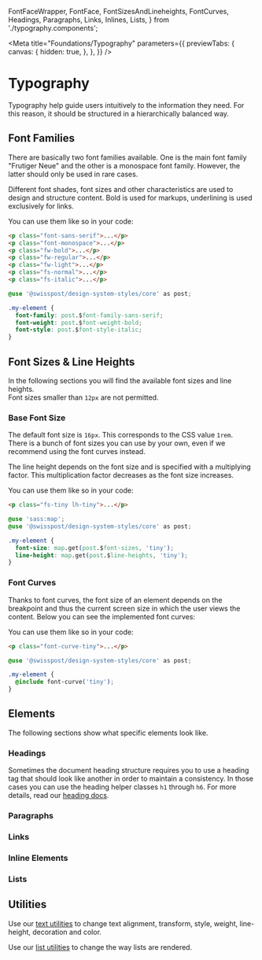   FontFaceWrapper,
  FontFace,
  FontSizesAndLineheights,
  FontCurves,
  Headings,
  Paragraphs,
  Links,
  Inlines,
  Lists,
} from './typography.components';

<Meta
  title="Foundations/Typography"
  parameters={{
    previewTabs: {
      canvas: {
        hidden: true,
      },
    },
  }}
/>

# Typography

Typography help guide users intuitively to the information they need.
For this reason, it should be structured in a hierarchically balanced way.

## Font Families

There are basically two font families available. One is the main font family "Frutiger Neue" and the other is a monospace font family.
However, the latter should only be used in rare cases.

Different font shades, font sizes and other characteristics are used to design and structure content.
Bold is used for markups, underlining is used exclusively for links.

<FontFaceWrapper>
  <FontFace face="Frutiger Neue For Post" family="sans-serif" weight="bold" style="normal" />
  <FontFace face="Frutiger Neue For Post" family="sans-serif" weight="regular" style="normal" />
  <FontFace face="Frutiger Neue For Post" family="sans-serif" weight="light" style="normal" />
  <FontFace face="Monospace" family="monospace" weight="bold" style="normal" />
  <FontFace face="Monospace" family="monospace" weight="regular" style="normal" />
</FontFaceWrapper>

You can use them like so in your code:

```html dark
<p class="font-sans-serif">...</p>
<p class="font-monospace">...</p>
<p class="fw-bold">...</p>
<p class="fw-regular">...</p>
<p class="fw-light">...</p>
<p class="fs-normal">...</p>
<p class="fs-italic">...</p>
```

```css dark
@use '@swisspost/design-system-styles/core' as post;

.my-element {
  font-family: post.$font-family-sans-serif;
  font-weight: post.$font-weight-bold;
  font-style: post.$font-style-italic;
}
```

## Font Sizes & Line Heights

In the following sections you will find the available font sizes and line heights.<br/>
Font sizes smaller than `12px` are not permitted.

### Base Font Size

The default font size is `16px`. This corresponds to the CSS value `1rem`.<br/>
There is a bunch of font sizes you can use by your own, even if we recommend using the font curves instead.

The line height depends on the font size and is specified with a multiplying factor. This multiplication factor decreases as the font size increases.

<FontSizesAndLineheights />

You can use them like so in your code:

```html dark
<p class="fs-tiny lh-tiny">...</p>
```

```css dark
@use 'sass:map';
@use '@swisspost/design-system-styles/core' as post;

.my-element {
  font-size: map.get(post.$font-sizes, 'tiny');
  line-height: map.get(post.$line-heights, 'tiny');
}
```

### Font Curves

Thanks to font curves, the font size of an element depends on the breakpoint and thus the current screen size in which the user views the content.
Below you can see the implemented font curves:

<FontCurves />

You can use them like so in your code:

```html dark
<p class="font-curve-tiny">...</p>
```

```css dark
@use '@swisspost/design-system-styles/core' as post;

.my-element {
  @include font-curve('tiny');
}
```

## Elements

The following sections show what specific elements look like.

### Headings

<Headings />

Sometimes the document heading structure requires you to use a heading tag that should look like another in order to maintain a consistency. In those cases you can use the heading helper classes `h1` through `h6`.
For more details, read our [heading docs](/?path=/story/components-heading--default).

### Paragraphs

<Paragraphs />

### Links

<Links />

### Inline Elements

<Inlines />

### Lists

<Lists />

## Utilities

Use our [text utilities](/?path=/story/utilities-text--page) to change text alignment, transform, style, weight, line-height, decoration and color.

Use our [list utilities](/?path=/story/utilities-list--page) to change the way lists are rendered.

